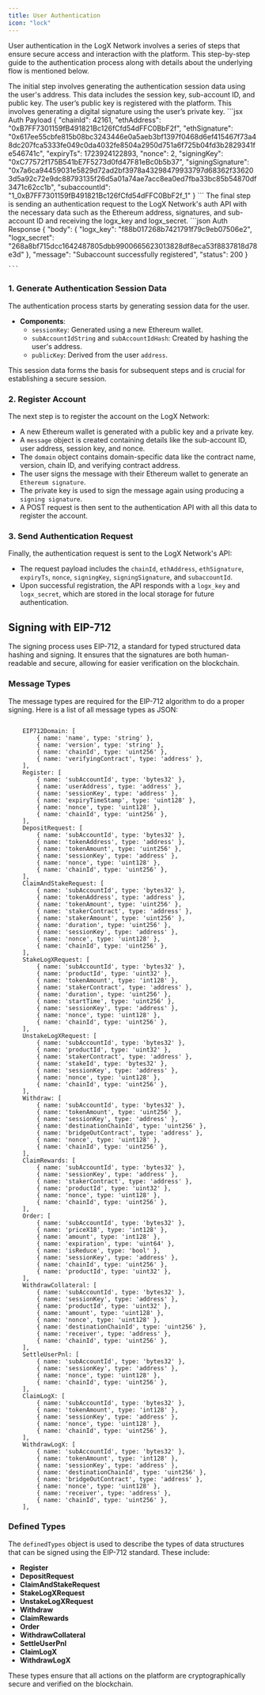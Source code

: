 ```yaml
---
title: User Authentication
icon: "lock"  
---
```


User authentication in the LogX Network involves a series of steps that ensure secure access and interaction with the platform. This step-by-step guide to the authentication process along with details about the underlying flow is mentioned below.

<Steps>
  <Step title="Generate Authentication Session Data">
    The initial step involves generating the authentication session data using the user's address. This data includes the session key, sub-account ID, and public key.
  </Step>
  <Step title=" Register Account">
    The user’s public key is registered with the platform. This involves generating a digital signature using the user’s private key.
  </Step>
  <Step title="Send Authentication Request">
    ```jsx Auth Payload
    {
    "chainId": 42161,
    "ethAddress": "0xB7FF7301159fB491821Bc126fCfd54dFFC0BbF2f",
    "ethSignature": "0x617ee55cbfe815b08bc3243446e0a5aeb3bf1397f0468d6ef415467f73a48dc207fca5333fe049c0da4032fe8504a2950d751a6f725b04fd3b2829341fe546741c",
    "expiryTs": 1723924122893,
    "nonce": 2,
    "signingKey": "0xC77572f175B541bE7F5273d0fd47F81eBc0b5b37",
    "signingSignature": "0x7a6ca94459031e5829d72ad2bf3978a43298479933797d68362f336203d5a92c72e9dc88793135f26d5a01a74ae7acc8ea0ed7fba33bc85b54870df3471c62cc1b",
    "subaccountId": "1_0xB7FF7301159fB491821Bc126fCfd54dFFC0BbF2f_1"
    }
    ```
    The final step is sending an authentication request to the LogX Network's auth API with the necessary data such as the Ethereum address, signatures, and sub-account ID and receiving the logx_key and logx_secret.
    ```json Auth Response
    {
  "body": {
    "logx_key": "f88b017268b7421791f79c9eb07506e2",
    "logx_secret": "268a8bf715dcc1642487805dbb9900665623013828df8eca53f8837818d78e3d"
  },
  "message": "Subaccount successfully registered",
  "status": 200
}

    ```
  </Step>
</Steps>


### **1. Generate Authentication Session Data**

The authentication process starts by generating session data for the user.

- **Components**:
  - `sessionKey`: Generated using a new Ethereum wallet.
  - `subAccountIdString` and `subAccountIdHash`: Created by hashing the user's address.
  - `publicKey`: Derived from the user `address`.

This session data forms the basis for subsequent steps and is crucial for establishing a secure session.

### **2. Register Account**

The next step is to register the account on the LogX Network:

- A new Ethereum wallet is generated with a public key and a private key.
- A `message` object is created containing details like the sub-account ID, user address, session key, and nonce.
- The `domain` object contains domain-specific data like the contract name, version, chain ID, and verifying contract address.
- The user signs the message with their Ethereum wallet to generate an `Ethereum signature`.
- The private key is used to sign the message again using  producing a `signing signature`.
- A POST request is then sent to the authentication API with all this data to register the account.

### **3. Send Authentication Request**

Finally, the authentication request is sent to the LogX Network's API:

- The request payload includes the `chainId`, `ethAddress`, `ethSignature`, `expiryTs`, `nonce`, `signingKey`, `signingSignature`, and `subaccountId`.
- Upon successful registration, the API responds with a `logx_key` and `logx_secret`, which are stored in the local storage for future authentication.

## **Signing with EIP-712**

The signing process uses EIP-712, a standard for typed structured data hashing and signing. It ensures that the signatures are both human-readable and secure, allowing for easier verification on the blockchain.
### **Message Types**
The message types are required for the EIP-712 algorithm to do a proper signing. Here is a list of all message types as JSON:
```

    EIP712Domain: [
        { name: 'name', type: 'string' },
        { name: 'version', type: 'string' },
        { name: 'chainId', type: 'uint256' },
        { name: 'verifyingContract', type: 'address' },
    ],
    Register: [
        { name: 'subAccountId', type: 'bytes32' },
        { name: 'userAddress', type: 'address' },
        { name: 'sessionKey', type: 'address' },
        { name: 'expiryTimeStamp', type: 'uint128' },
        { name: 'nonce', type: 'uint128' },
        { name: 'chainId', type: 'uint256' },
    ],
    DepositRequest: [
        { name: 'subAccountId', type: 'bytes32' },
        { name: 'tokenAddress', type: 'address' },
        { name: 'tokenAmount', type: 'uint256' },
        { name: 'sessionKey', type: 'address' },
        { name: 'nonce', type: 'uint128' },
        { name: 'chainId', type: 'uint256' },
    ],
    ClaimAndStakeRequest: [
        { name: 'subAccountId', type: 'bytes32' },
        { name: 'tokenAddress', type: 'address' },
        { name: 'tokenAmount', type: 'uint256' },
        { name: 'stakerContract', type: 'address' },
        { name: 'stakerAmount', type: 'uint256' },
        { name: 'duration', type: 'uint256' },
        { name: 'sessionKey', type: 'address' },
        { name: 'nonce', type: 'uint128' },
        { name: 'chainId', type: 'uint256' },
    ],
    StakeLogXRequest: [
        { name: 'subAccountId', type: 'bytes32' },
        { name: 'productId', type: 'uint32' },
        { name: 'tokenAmount', type: 'int128' },
        { name: 'stakerContract', type: 'address' },
        { name: 'duration', type: 'uint256' },
        { name: 'startTime', type: 'uint256' },
        { name: 'sessionKey', type: 'address' },
        { name: 'nonce', type: 'uint128' },
        { name: 'chainId', type: 'uint256' },
    ],
    UnstakeLogXRequest: [
        { name: 'subAccountId', type: 'bytes32' },
        { name: 'productId', type: 'uint32' },
        { name: 'stakerContract', type: 'address' },
        { name: 'stakeId', type: 'bytes32' },
        { name: 'sessionKey', type: 'address' },
        { name: 'nonce', type: 'uint128' },
        { name: 'chainId', type: 'uint256' },
    ],
    Withdraw: [
        { name: 'subAccountId', type: 'bytes32' },
        { name: 'tokenAmount', type: 'uint256' },
        { name: 'sessionKey', type: 'address' },
        { name: 'destinationChainId', type: 'uint256' },
        { name: 'bridgeOutContract', type: 'address' },
        { name: 'nonce', type: 'uint128' },
        { name: 'chainId', type: 'uint256' },
    ],
    ClaimRewards: [
        { name: 'subAccountId', type: 'bytes32' },
        { name: 'sessionKey', type: 'address' },
        { name: 'stakerContract', type: 'address' },
        { name: 'productId', type: 'uint32' },
        { name: 'nonce', type: 'uint128' },
        { name: 'chainId', type: 'uint256' },
    ],
    Order: [
        { name: 'subAccountId', type: 'bytes32' },
        { name: 'priceX18', type: 'int128' },
        { name: 'amount', type: 'int128' },
        { name: 'expiration', type: 'uint64' },
        { name: 'isReduce', type: 'bool' },
        { name: 'sessionKey', type: 'address' },
        { name: 'chainId', type: 'uint256' },
        { name: 'productId', type: 'uint32' },
    ],
    WithdrawCollateral: [
        { name: 'subAccountId', type: 'bytes32' },
        { name: 'sessionKey', type: 'address' },
        { name: 'productId', type: 'uint32' },
        { name: 'amount', type: 'uint128' },
        { name: 'nonce', type: 'uint128' },
        { name: 'destinationChainId', type: 'uint256' },
        { name: 'receiver', type: 'address' },
        { name: 'chainId', type: 'uint256' },
    ],
    SettleUserPnl: [
        { name: 'subAccountId', type: 'bytes32' },
        { name: 'sessionKey', type: 'address' },
        { name: 'nonce', type: 'uint128' },
        { name: 'chainId', type: 'uint256' },
    ],
    ClaimLogX: [
        { name: 'subAccountId', type: 'bytes32' },
        { name: 'tokenAmount', type: 'int128' },
        { name: 'sessionKey', type: 'address' },
        { name: 'nonce', type: 'uint128' },
        { name: 'chainId', type: 'uint256' },
    ],
    WithdrawLogX: [
        { name: 'subAccountId', type: 'bytes32' },
        { name: 'tokenAmount', type: 'int128' },
        { name: 'sessionKey', type: 'address' },
        { name: 'destinationChainId', type: 'uint256' },
        { name: 'bridgeOutContract', type: 'address' },
        { name: 'nonce', type: 'uint128' },
        { name: 'receiver', type: 'address' },
        { name: 'chainId', type: 'uint256' },
    ],

```

### **Defined Types**

The `definedTypes` object is used to describe the types of data structures that can be signed using the EIP-712 standard. These include:

- **Register**
- **DepositRequest**
- **ClaimAndStakeRequest**
- **StakeLogXRequest**
- **UnstakeLogXRequest**
- **Withdraw**
- **ClaimRewards**
- **Order**
- **WithdrawCollateral**
- **SettleUserPnl**
- **ClaimLogX**
- **WithdrawLogX**

These types ensure that all actions on the platform are cryptographically secure and verified on the blockchain.
